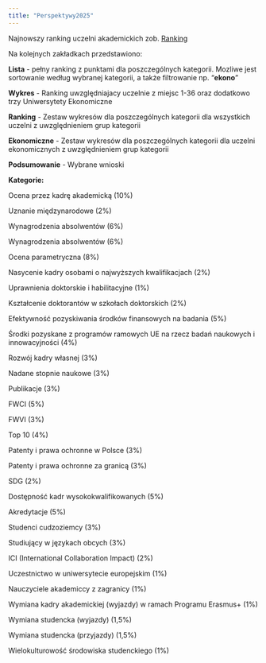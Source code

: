 ```yaml
---
title: "Perspektywy2025"
---
```


Najnowszy ranking uczelni akademickich zob. [Ranking](https://2025.ranking.perspektywy.pl/)

Na kolejnych zakładkach przedstawiono:

**Lista** - pełny ranking z punktami dla poszczególnych kategorii. Mozliwe jest sortowanie według wybranej kategorii, a także filtrowanie np. "**ekono**"

**Wykres** - Ranking uwzględniajacy uczelnie z miejsc 1-36 oraz dodatkowo trzy Uniwersytety Ekonomiczne

**Ranking** - Zestaw wykresów dla poszczególnych kategorii dla wszystkich uczelni z uwzględnieniem grup kategorii

**Ekonomiczne** - Zestaw wykresów dla poszczególnych kategorii dla uczelni ekonomicznych z uwzględnieniem grup kategorii

**Podsumowanie** - Wybrane wnioski

**Kategorie:**

::: {.callout-note title="Prestiż (12%)" collapse="true"}
Ocena przez kadrę akademicką (10%)

Uznanie międzynarodowe (2%)
:::

::: {.callout-note title="Absolwenci na rynku pracy - 12%" collapse="true"}
Wynagrodzenia absolwentów (6%)

Wynagrodzenia absolwentów (6%)
:::

::: {.callout-note title="Potencjał naukowy - 13%" collapse="true"}
Ocena parametryczna (8%)

Nasycenie kadry osobami o najwyższych kwalifikacjach (2%)

Uprawnienia doktorskie i habilitacyjne (1%)

Kształcenie doktorantów w szkołach doktorskich (2%)
:::

::: {.callout-note title="Efektywność naukowa – 30%" collapse="true"}
Efektywność pozyskiwania środków finansowych na badania (5%)

Środki pozyskane z programów ramowych UE na rzecz badań naukowych i innowacyjności (4%)

Rozwój kadry własnej (3%)

Nadane stopnie naukowe (3%)

Publikacje (3%)

FWCI (5%)

FWVI (3%)

Top 10 (4%)
:::

::: {.callout-note title="Innowacyjność - 8%" collapse="true"}
Patenty i prawa ochronne w Polsce (3%)

Patenty i prawa ochronne za granicą (3%)

SDG (2%)
:::

::: {.callout-note title="Warunki kształcenia - 10%" collapse="true"}
Dostępność kadr wysokokwalifikowanych (5%)

Akredytacje (5%)
:::

::: {.callout-note title="Umiędzynarodowienie - 15%" collapse="true"}
Studenci cudzoziemcy (3%)

Studiujący w językach obcych (3%)

ICI (International Collaboration Impact) (2%)

Uczestnictwo w uniwersytecie europejskim (1%)

Nauczyciele akademiccy z zagranicy (1%)

Wymiana kadry akademickiej (wyjazdy) w ramach Programu Erasmus+ (1%)

Wymiana studencka (wyjazdy) (1,5%)

Wymiana studencka (przyjazdy) (1,5%)

Wielokulturowość środowiska studenckiego (1%)
:::
